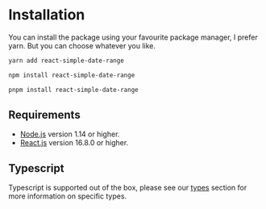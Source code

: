 
# Installation

You can install the package using your favourite package manager, I prefer yarn. But you can choose whatever you like.

<Tabs>
<TabItem value='yarn' label='yarn' default>

```bash
yarn add react-simple-date-range
```

</TabItem>
<TabItem value='npm' label='npm'>

```bash
npm install react-simple-date-range
```

</TabItem>
<TabItem value='pnpm' label='pnpm'>

```bash
pnpm install react-simple-date-range
```

</TabItem>
</Tabs>

## Requirements

- [Node.js](https://nodejs.org/en/) version 1.14 or higher.
- [React.js](https://reactjs.org) version 16.8.0 or higher.

## Typescript

Typescript is supported out of the box, please see our [types](types.md) section for more information on specific types.
